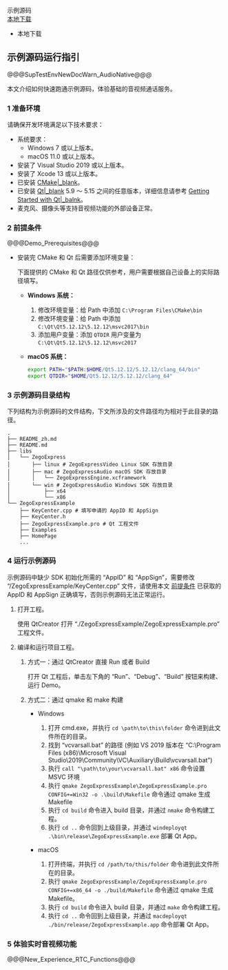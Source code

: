 <div class="download-area">
    <div class="sdk-download-item-wrapper">
      <div class="download-title">示例源码</div>
      <div class="download-selector">
        <div class="download-select-wrapper" style="padding-right: 0;">
          <a class="download-target-btn" href="javascript:void(0);">本地下载</a>
          <ul class="download-dropdown-list">
            <li data-href="https://storage.zego.im/express/example/audio/qt_cpp/ZegoExpressDemo_qt_cpp.zip"
              class="dropdown-option">
              本地下载
            </li>
          </ul>
        </div>
      </div>
    </div>
  </div>

## 示例源码运行指引

@@@SupTestEnvNewDocWarn_AudioNative@@@

本文介绍如何快速跑通示例源码，体验基础的音视频通话服务。

### 1 准备环境

请确保开发环境满足以下技术要求：

* 系统要求：
    * Windows 7 或以上版本。
    * macOS 11.0 或以上版本。
* 安装了 Visual Studio 2019 或以上版本。
* 安装了 Xcode 13 或以上版本。
* 已安装 [CMake\|_blank](https://cmake.org/download/)。
* 已安装 [Qt\|_blank](http://download.qt.io/official_releases/qt) 5.9 ～ 5.15 之间的任意版本，详细信息请参考 [Getting Started with Qt\|_balnk](https://doc.qt.io/qt-5/gettingstarted.html)。
* 麦克风、摄像头等支持音视频功能的外部设备正常。

### 2 前提条件

@@@Demo_Prerequisites@@@

- 安装完 CMake 和 Qt 后需要添加环境变量：

    <div class = 'mk-warning'>

    下面提供的 CMake 和 Qt 路径仅供参考，用户需要根据自己设备上的实际路径填写。
    </div>

    - **Windows 系统：**

        1. 修改环境变量：给 Path 中添加 `C:\Program Files\CMake\bin`
        2. 修改环境变量：给 Path 中添加 `C:\Qt\Qt5.12.12\5.12.12\msvc2017\bin`
        3. 添加用户变量：添加 `QTDIR` 用户变量为 `C:\Qt\Qt5.12.12\5.12.12\msvc2017`

    - **macOS 系统：**

        ```bash
        export PATH="$PATH:$HOME/Qt5.12.12/5.12.12/clang_64/bin"
        export QTDIR="$HOME/Qt5.12.12/5.12.12/clang_64"
        ```

### 3 示例源码目录结构

下列结构为示例源码的文件结构，下文所涉及的文件路径均为相对于此目录的路径。

```tree
.
├── README_zh.md
├── README.md
├── libs
│   └── ZegoExpress
│       ├── linux # ZegoExpressVideo Linux SDK 存放目录
│       ├── mac # ZegoExpressAudio macOS SDK 存放目录
│       │   └── ZegoExpressEngine.xcframework
│       └── win # ZegoExpressAudio Windows SDK 存放目录
│           ├── x64
│           └── x86
└── ZegoExpressExample
    ├── KeyCenter.cpp # 填写申请的 AppID 和 AppSign
    ├── KeyCenter.h
    ├── ZegoExpressExample.pro # Qt 工程文件
    ├── Examples
    ├── HomePage
    ...
```

### 4 运行示例源码

示例源码中缺少 SDK 初始化所需的 “AppID” 和 “AppSign”，需要修改 “/ZegoExpressExample/KeyCenter.cpp” 文件，请使用本文 [前提条件](!DownloadDemo/DownloadDemo#1_2) 已获取的 AppID 和 AppSign 正确填写，否则示例源码无法正常运行。

1. 打开工程。

    使用 QtCreator 打开 “./ZegoExpressExample/ZegoExpressExample.pro” 工程文件。

2. 编译和运行项目工程。

    1. 方式一：通过 QtCreator 直接 Run 或者 Build

        打开 Qt 工程后，单击左下角的 “Run”、“Debug”、“Build” 按钮来构建、运行 Demo。

    2. 方式二：通过 qmake 和 make 构建

        * Windows

            1. 打开 cmd.exe，并执行 `cd \path\to\this\folder` 命令进到此文件所在的目录。
            2. 找到 “vcvarsall.bat” 的路径 (例如 VS 2019 版本在 “C:\Program Files (x86)\Microsoft Visual Studio\2019\Community\VC\Auxiliary\Build\vcvarsall.bat”)
            3. 执行 `call "\path\to\your\vcvarsall.bat" x86` 命令设置 MSVC 环境
            4. 执行 `qmake ZegoExpressExample\ZegoExpressExample.pro CONFIG+=Win32 -o .\build\Makefile` 命令通过 qmake 生成 Makefile
            5. 执行 `cd build` 命令进入 build 目录，并通过 `nmake` 命令构建工程。
            6. 执行 `cd ..` 命令回到上级目录，并通过 `windeployqt .\bin\release\ZegoExpressExample.exe` 部署 Qt App。

        * macOS

            1. 打开终端，并执行 `cd /path/to/this/folder` 命令进到此文件所在的目录。
            2. 执行 `qmake ZegoExpressExample/ZegoExpressExample.pro CONFIG+=x86_64 -o ./build/Makefile` 命令通过 qmake 生成 Makefile。
            3. 执行 `cd build` 命令进入 build 目录，并通过 `make` 命令构建工程。
            4. 执行 `cd ..` 命令回到上级目录，并通过 `macdeployqt ./bin/release/ZegoExpressExample.app` 命令部署 Qt App。

### 5 体验实时音视频功能

@@@New_Experience_RTC_Functions@@@
